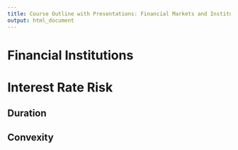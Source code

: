 ```yaml
---
title: Course Outline with Presentations: Financial Markets and Institutions
output: html_document
---
```


# Financial Institutions

# Interest Rate Risk

## Duration

## Convexity

